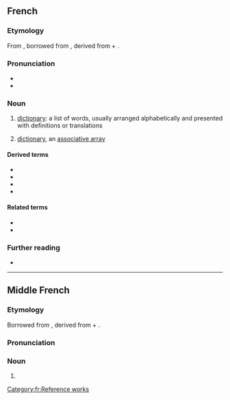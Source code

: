 {{also|Dictionnaire}}
==French==

===Etymology===
From {{inh|fr|frm|dictionnaire}}, borrowed from {{bor|fr|ML.|dictiōnārium||dictionary|notext=1}}, derived from {{der|fr|la|dictiō||saying, speaking}} + {{m|la|-ārium}}.

===Pronunciation===
* {{fr-IPA}}
* {{audio|Fr-un dictionnaire-fr-ouest.ogg|Audio (France|lang=fr|country=fr}}

===Noun===
{{fr-noun|m}}

# [[dictionary]]: a list of words, usually arranged alphabetically and presented with definitions or translations
# {{lb|fr|computing}} [[dictionary]], an [[associative array]]

====Derived terms====
* {{l|fr|dictionnairique}}
* {{l|fr|dictionnarisé}}
* {{l|fr|dictionnariser}}
* {{l|fr|dictionnariste}}

====Related terms====
* {{l|fr|diction}}
* {{l|fr|dire}}

===Further reading===
* {{R:TLFi}}

[[Category:fr:Reference works]]

----

==Middle French==

===Etymology===
Borrowed from {{bor|frm|ML.|dictiōnārium||dictionary|notext=1}}, derived from {{der|frm|la|dictiō||saying, speaking}} + {{m|la|-ārium}}.

===Pronunciation===
{{rfp|lang=frm}}

===Noun===
{{frm-noun|m}}

# {{l|en|dictionary}}